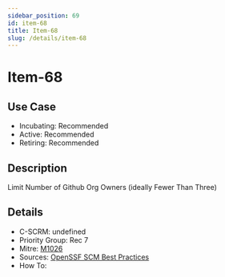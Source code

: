 ```yaml
---
sidebar_position: 69
id: item-68
title: Item-68
slug: /details/item-68
---
```


# Item-68

## Use Case

- Incubating: Recommended
- Active: Recommended
- Retiring: Recommended

## Description

Limit Number of Github Org Owners (ideally Fewer Than Three)

## Details

- C-SCRM: undefined
- Priority Group: Rec 7
- Mitre: [M1026](https://attack.mitre.org/mitigations/M1026/)
- Sources: [OpenSSF SCM Best Practices](https://best.openssf.org/SCM-BestPractices/github/member/organization_has_too_many_admins.html)
- How To: 

